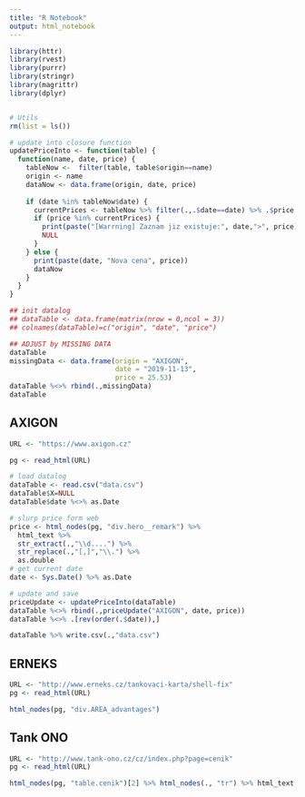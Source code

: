 ```yaml
---
title: "R Notebook"
output: html_notebook
---
```


```r
library(httr)
library(rvest)
library(purrr)
library(stringr)
library(magrittr)
library(dplyr)


# Utils
rm(list = ls())

# update into closure function
updatePriceInto <- function(table) {
  function(name, date, price) {
    tableNow <-  filter(table, table$origin==name)
    origin <- name
    dataNow <- data.frame(origin, date, price)
    
    if (date %in% tableNow$date) { 
      currentPrices <- tableNow %>% filter(.,.$date==date) %>% .$price
      if (price %in% currentPrices) {
        print(paste("[Warrning] Zaznam jiz existuje:", date,">", price))
        NULL
      }
    } else {
      print(paste(date, "Nova cena", price))
      dataNow
    } 
  } 
}
```

```r
## init datalog
## dataTable <- data.frame(matrix(nrow = 0,ncol = 3))
## colnames(dataTable)=c("origin", "date", "price")
```

```r
## ADJUST by MISSING DATA 
dataTable
missingData <- data.frame(origin = "AXIGON",
                          date = "2019-11-13",
                          price = 25.53)
dataTable %<>% rbind(.,missingData)
dataTable

```

## AXIGON
```r
URL <- "https://www.axigon.cz"

pg <- read_html(URL)

# load datalog
dataTable <- read.csv("data.csv")
dataTable$X=NULL
dataTable$date %<>% as.Date

# slurp price form web
price <- html_nodes(pg, "div.hero__remark") %>%
  html_text %>%
  str_extract(.,"\\d....") %>%
  str_replace(.,"[,]","\\.") %>% 
  as.double
# get current date
date <- Sys.Date() %>% as.Date

# update and save
priceUpdate <- updatePriceInto(dataTable)
dataTable %<>% rbind(.,priceUpdate("AXIGON", date, price))
dataTable %<>% .[rev(order(.$date)),]

dataTable %>% write.csv(.,"data.csv")
```

## ERNEKS
```r
URL <- "http://www.erneks.cz/tankovaci-karta/shell-fix"
pg <- read_html(URL)

html_nodes(pg, "div.AREA_advantages")
```


## Tank ONO
```r
URL <- "http://www.tank-ono.cz/cz/index.php?page=cenik"
pg <- read_html(URL)

html_nodes(pg, "table.cenik")[2] %>% html_nodes(., "tr") %>% html_text %>% .[4]
```


